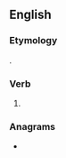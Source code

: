 ==English==

===Etymology===
{{suffix|cook|est|lang=en}}.

===Verb===
{{head|en|verb form}}

# {{en-archaic second-person singular of|cook|lang=en}}

===Anagrams===
* {{l|en|toe sock}}